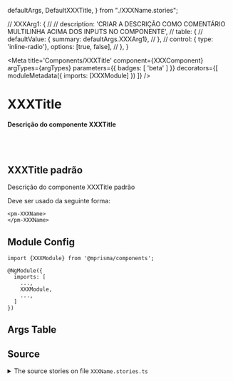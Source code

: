 [comment]: <> (Linha inicial que é apagada automaticamente)
  defaultArgs,
  DefaultXXXTitle,
} from "./XXXName.stories";

  // XXXArg1: {
  //   // description: 'CRIAR A DESCRIÇÃO COMO COMENTÁRIO MULTILINHA ACIMA DOS INPUTS NO COMPONENTE',
  //   table: {
  //     defaultValue: { summary: defaultArgs.XXXArg1},
  //   },
  //   control: { type: 'inline-radio'}, options: [true, false],
  // },
}

<Meta
  title='Components/XXXTitle'
  component={XXXComponent}
  argTypes={argTypes}
  parameters={{ badges: [ 'beta' ] }}
  decorators={[
    moduleMetadata({
      imports: [XXXModule]
    })
  ]}
/>


# XXXTitle

#### Descrição do componente XXXTitle

<br/>
<br/>

## XXXTitle padrão

Descrição do componente XXXTitle padrão

Deve ser usado da seguinte forma:

```
<pm-XXXName>
</pm-XXXName>
```

<Canvas>
  <Story name='Default' story={DefaultXXXTitle} />
</Canvas>

## Module Config

```
import {XXXModule} from '@mprisma/components';

@NgModule({
  imports: [
    ...,
    XXXModule,
    ...,
  ]
})
```

## Args Table

<ArgsTable story='Default'/>

## Source

<details>
  <summary>The source stories on file <code>XXXName.stories.ts</code></summary>
  <Source code={SourceStory} language='ts' />
</details>
